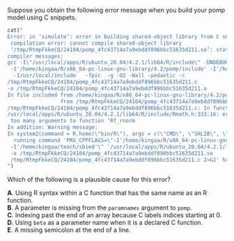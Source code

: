
Suppose you obtain the following error message when you build your pomp model using C snippets.
```r
cat("
Error: in ‘simulate’: error in building shared-object library from C snippets: in ‘Cbuilder’:
 compilation error: cannot compile shared-object library
 ‘/tmp/RtmpFkkeCQ/24104/pomp_4fc43714a7a9ebddf896bbc51635d211.so’: status = 1
compiler messages:
gcc -I\"/usr/local/apps/R/ubuntu_20.04/4.2.1/lib64/R/include\" -DNDEBUG
 -I'/home/kingaa/R/x86_64-pc-linux-gnu-library/4.2/pomp/include' -I'/home/kingaa/teach/sbied'
  -I/usr/local/include   -fpic  -g -O2 -Wall -pedantic -c 
/tmp/RtmpFkkeCQ/24104/pomp_4fc43714a7a9ebddf896bbc51635d211.c 
-o /tmp/RtmpFkkeCQ/24104/pomp_4fc43714a7a9ebddf896bbc51635d211.o
In file included from /home/kingaa/R/x86_64-pc-linux-gnu-library/4.2/pomp/include/pomp.h:9,
                 from /tmp/RtmpFkkeCQ/24104/pomp_4fc43714a7a9ebddf896bbc51635d211.c:5:
/tmp/RtmpFkkeCQ/24104/pomp_4fc43714a7a9ebddf896bbc51635d211.c: In function ‘__pomp_rmeasure’:
/usr/local/apps/R/ubuntu_20.04/4.2.1/lib64/R/include/Rmath.h:333:16: error:
 too many arguments to function ‘Rf_rnorm
In addition: Warning message:
In system2(command = R.home(\"bin/R\"), args = c(\"CMD\", \"SHLIB\", \"-c\",  :
  running command 'PKG_CPPFLAGS=\"-I'/home/kingaa/R/x86_64-pc-linux-gnu-library/4.2/pomp/include'
 -I'/home/kingaa/teach/sbied'\" '/usr/local/apps/R/ubuntu_20.04/4.2.1/lib64/R/bin/R' CMD SHLIB -c
 -o /tmp/RtmpFkkeCQ/24104/pomp_4fc43714a7a9ebddf896bbc51635d211.so
 /tmp/RtmpFkkeCQ/24104/pomp_4fc43714a7a9ebddf896bbc51635d211.c 2>&1' had status 1
")
```
Which of the following is a plausible cause for this error?

**A**. Using R syntax within a C function that has the same name as an R function.\
**B**. A parameter is missing from the `paramnames` argument to `pomp`.\
**C**. Indexing past the end of an array because C labels indices starting at 0.\
**D**. Using `beta` as a parameter name when it is a declared C function.\
**E**. A missing semicolon at the end of a line.

<!--
This question was written for the [SBIED short course](https://kingaa.github.io/sbied/)
-->

